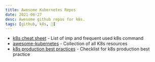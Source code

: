```yaml
---
title: Awesome Kubernetes Repos
date: 2021-06-27
desc: Awesome github repos for k8s.
tags: [github, k8s, 🌿]
---
```


- [k8s cheat sheet](https://github.com/dennyzhang/cheatsheet-kubernetes-A4) - List of imp and frequent used k8s command
- [awesome-kubernetes](https://github.com/ramitsurana/awesome-kubernetes/issues) - Collection of all K8s resources
- [k8s production best practices](https://learnk8s.io/production-best-practices/) - Checklist for k8s production best practice
